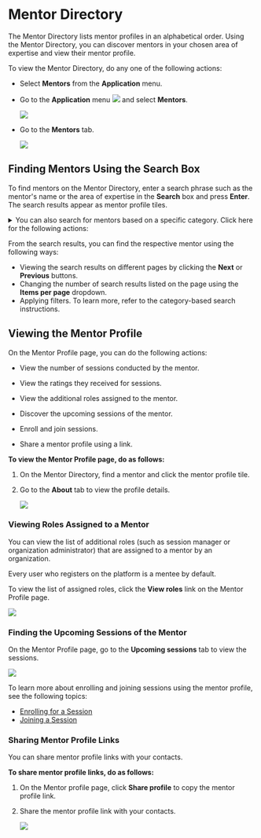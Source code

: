 
# Mentor Directory 

The Mentor Directory lists mentor profiles in an alphabetical order. Using the Mentor Directory, you can discover mentors in your chosen area of expertise and view their mentor profile.

To view the Mentor Directory, do any one of the following actions:

* Select **Mentors** from the **Application** menu.

* Go to the **Application** menu ![](media/burgermenu-icon.png) and select **Mentors**.

    ![](media/portal-applicationmenumentors.png)

* Go to the <b>Mentors</b> tab.

    ![](media/mentordirectory-icon.PNG)

## Finding Mentors Using the Search Box

To find mentors on the Mentor Directory, enter a search phrase such as the mentor's name or the area of expertise in the **Search** box and press **Enter**. The search results appear as mentor profile tiles.

<details>

<summary>You can also search for mentors based on a specific category. Click here for the following actions:</summary>

1. To specify the search category, refer to the following table:

    <table>
    <tr>
        <th>Category</th>
        <th>Actions</th>
    </tr>
    <tr>
        <td>Search Category</td>
        <td>Click the <b>Search</b> box and select a search category such as <b>Area of Expertise</b>.</td>
    </tr>
    <tr>
        <td>Filter</td>
        <td><ol><li>Click on <b>Filter</b>.</li><li>Select one or more filters and click <b>Apply</b>.</li><Admonition type="tip"><p>To clear filters, do one of the following actions:</p><ul><li>Clear the filter checkbox.</li><li>Click <b>Clear all</b> to clear all the applied filters.</li></ul></Admonition></ol></td>
    </tr>
    </table>

2. Enter the search keyword. Based on the selected category, the search results appear as mentor profile tiles.

    ![](media/searchmentors.png)

</details>

<Admonition type="tip">
<p>From the search results, you can find the respective mentor using the following ways:</p>
<ul>
<li>Viewing the search results on different pages by clicking the <b>Next</b> or <b>Previous</b> buttons.</li>
<li>Changing the number of search results listed on the page using the <b>Items per page</b> dropdown.</li>
<li>Applying filters. To learn more, refer to the category-based search instructions.</li>
</ul>
</Admonition>

## Viewing the Mentor Profile

On the Mentor Profile page, you can do the following actions:

* View the number of sessions conducted by the mentor.

* View the ratings they received for sessions.

* View the additional roles assigned to the mentor.

* Discover the upcoming sessions of the mentor.

* Enroll and join sessions.

* Share a mentor profile using a link.

**To view the Mentor Profile page, do as follows:**

1. On the Mentor Directory, find a mentor and click the mentor profile tile.

2. Go to the <b>About</b> tab to view the profile details.

    ![](media/portal-mentorprofilepage.png)

### Viewing Roles Assigned to a Mentor

You can view the list of additional roles (such as session manager or organization administrator) that are assigned to a mentor by an organization.

<Admonition type="tip">   
<p>Every user who registers on the platform is a mentee by default.</p>
</Admonition>

To view the list of assigned roles, click the **View roles** link on the Mentor Profile page.

![](media/portal-mentorprofilepage.png)

### Finding the Upcoming Sessions of the Mentor

On the Mentor Profile page, go to the <b>Upcoming sessions</b> tab to view the sessions.

![](media/portal-mentordirectory-upcomingsessions.png)

<Admonition type="info">
<p>To learn more about enrolling and joining sessions using the mentor profile, see the following topics:</p>
<ul>
<li><a href="enrolling-for-a-session">Enrolling for a Session</a></li>
<li><a href="joining-a-session">Joining a Session</a></li>
</ul>
</Admonition>

### Sharing Mentor Profile Links

You can share mentor profile links with your contacts.

**To share mentor profile links, do as follows:**

1. On the Mentor profile page, click **Share profile** to copy the mentor profile link.

2. Share the mentor profile link with your contacts.

    ![](media/portal-mentorprofilepage.png)

